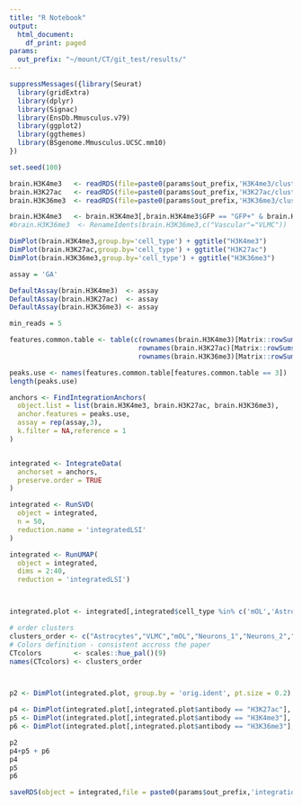 ```yaml
---
title: "R Notebook"
output:
  html_document:
    df_print: paged
params:
  out_prefix: "~/mount/CT/git_test/results/"
---
```




```r
suppressMessages({library(Seurat)
  library(gridExtra)
  library(dplyr)
  library(Signac)
  library(EnsDb.Mmusculus.v79)
  library(ggplot2)
  library(ggthemes)
  library(BSgenome.Mmusculus.UCSC.mm10)
})

set.seed(100)

```



```r
brain.H3K4me3   <- readRDS(file=paste0(params$out_prefix,'H3K4me3/clustering/01.clustering.Rds'))
brain.H3K27ac   <- readRDS(file=paste0(params$out_prefix,'H3K27ac/clustering/01.clustering.Rds'))
brain.H3K36me3  <- readRDS(file=paste0(params$out_prefix,'H3K36me3/clustering/01.clustering.Rds'))

brain.H3K4me3   <- brain.H3K4me3[,brain.H3K4me3$GFP == "GFP+" & brain.H3K4me3$Age == "P25"]
#brain.H3K36me3  <- RenameIdents(brain.H3K36me3,c("Vascular"="VLMC"))

DimPlot(brain.H3K4me3,group.by='cell_type') + ggtitle("H3K4me3")
DimPlot(brain.H3K27ac,group.by='cell_type') + ggtitle("H3K27ac")
DimPlot(brain.H3K36me3,group.by='cell_type') + ggtitle("H3K36me3")

```

```r
assay = 'GA'

DefaultAssay(brain.H3K4me3)  <- assay
DefaultAssay(brain.H3K27ac)  <- assay
DefaultAssay(brain.H3K36me3) <- assay

min_reads = 5

features.common.table <- table(c(rownames(brain.H3K4me3)[Matrix::rowSums(brain.H3K4me3[[assay]]@counts) > min_reads],
                                rownames(brain.H3K27ac)[Matrix::rowSums(brain.H3K27ac[[assay]]@counts) > min_reads],
                                rownames(brain.H3K36me3)[Matrix::rowSums(brain.H3K36me3[[assay]]@counts) > min_reads]))

peaks.use <- names(features.common.table[features.common.table == 3])
length(peaks.use)

anchors <- FindIntegrationAnchors(
  object.list = list(brain.H3K4me3, brain.H3K27ac, brain.H3K36me3),
  anchor.features = peaks.use,
  assay = rep(assay,3),
  k.filter = NA,reference = 1
)


integrated <- IntegrateData(
  anchorset = anchors,
  preserve.order = TRUE
)

integrated <- RunSVD(
  object = integrated,
  n = 50,
  reduction.name = 'integratedLSI'
)

integrated <- RunUMAP(
  object = integrated,
  dims = 2:40,
  reduction = 'integratedLSI')



integrated.plot <- integrated[,integrated$cell_type %in% c('mOL','Astrocytes','OPC','VLMC','OEC')]

# order clusters
clusters_order <- c("Astrocytes","VLMC","mOL","Neurons_1","Neurons_2","Neurons_3","OEC","OPC","Microglia")
# Colors definition - consistent accross the paper
CTcolors        <- scales::hue_pal()(9)
names(CTcolors) <- clusters_order



p2 <- DimPlot(integrated.plot, group.by = 'orig.ident', pt.size = 0.2) + ggplot2::ggtitle("Integrated")

p4 <- DimPlot(integrated.plot[,integrated.plot$antibody == "H3K27ac"], group.by = 'cell_type', pt.size = 0.2, label=TRUE) + ggplot2::ggtitle("H3K27ac") + NoLegend() + scale_color_manual(values = CTcolors)
p5 <- DimPlot(integrated.plot[,integrated.plot$antibody == "H3K4me3"], group.by = 'cell_type', pt.size = 0.2, label=TRUE) + ggplot2::ggtitle("H3K4me3") + NoLegend() + scale_color_manual(values = CTcolors)
p6 <- DimPlot(integrated.plot[,integrated.plot$antibody == "H3K36me3"], group.by = 'cell_type', pt.size = 0.2, label=TRUE) + ggplot2::ggtitle("H3K36me3") + NoLegend() + scale_color_manual(values = CTcolors)

p2
p4+p5 + p6
p4
p5
p6
```
```r
saveRDS(object = integrated,file = paste0(params$out_prefix,'integration/histone_3active/histone_3active_integrated.Rds'))
```

